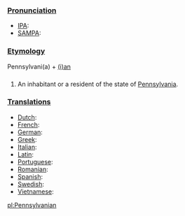 ===[[Pronunciation]]===
*[[IPA]]:
*[[SAMPA]]:
===[[Etymology]]===
Pennsylvani(a) + [[-ian|(i)an]]
===[[]]===
#An inhabitant or a resident of the state of [[Pennsylvania]].
===[[Translations]]===
*[[Dutch]]:
*[[French]]:
*[[German]]:
*[[Greek]]:
*[[Italian]]:
*[[Latin]]:
*[[Portuguese]]:
*[[Romanian]]:
*[[Spanish]]:
*[[Swedish]]:
*[[Vietnamese]]:

[[pl:Pennsylvanian]]